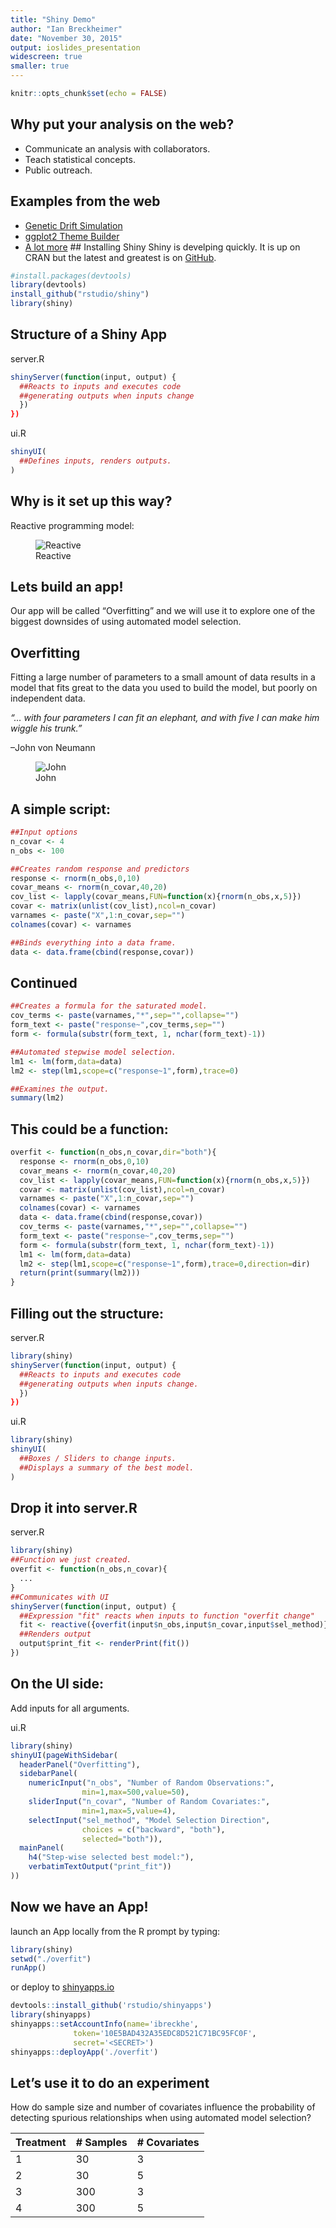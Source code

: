 ```yaml
---
title: "Shiny Demo"
author: "Ian Breckheimer"
date: "November 30, 2015"
output: ioslides_presentation
widescreen: true
smaller: true
---
```


```r
knitr::opts_chunk$set(echo = FALSE)
```

## Why put your analysis on the web?

- Communicate an analysis with collaborators.
- Teach statistical concepts.
- Public outreach.

## Examples from the web
- [Genetic Drift Simulation](http://rosetta.ahmedmoustafa.io/drift/)
- [ggplot2 Theme Builder](https://bchartoff.shinyapps.io/ggShinyApp/)
- [A lot more](http://www.showmeshiny.com/)
## Installing Shiny
Shiny is develping quickly. It is up on CRAN but the latest and greatest is on [GitHub](https://github.com).
```r
#install.packages(devtools)
library(devtools)
install_github("rstudio/shiny")
library(shiny)
```

## Structure of a Shiny App
server.R
```r
shinyServer(function(input, output) {
  ##Reacts to inputs and executes code 
  ##generating outputs when inputs change
  })
})
```
ui.R
```r
shinyUI(
  ##Defines inputs, renders outputs.
)
```


## Why is it set up this way?

Reactive programming model:

![Reactive](reactive.png)

## Lets build an app!

Our app will be called "Overfitting" and we will use it to explore one of the biggest downsides of using automated model selection.

## Overfitting 
<div class="columns-2">

Fitting a large number of parameters to a small amount of data results in a model that fits great to the data you used to build the model, but poorly on independent data.

_"... with four parameters I can fit an elephant, and with five I can make him wiggle his trunk."_

--John von Neumann

![John](vonNeumann.gif)
</div>

## A simple script:

```r
##Input options
n_covar <- 4
n_obs <- 100

##Creates random response and predictors
response <- rnorm(n_obs,0,10)
covar_means <- rnorm(n_covar,40,20)
cov_list <- lapply(covar_means,FUN=function(x){rnorm(n_obs,x,5)})
covar <- matrix(unlist(cov_list),ncol=n_covar)
varnames <- paste("X",1:n_covar,sep="")
colnames(covar) <- varnames

##Binds everything into a data frame.
data <- data.frame(cbind(response,covar))
```

## Continued
```r
##Creates a formula for the saturated model.
cov_terms <- paste(varnames,"*",sep="",collapse="")
form_text <- paste("response~",cov_terms,sep="")
form <- formula(substr(form_text, 1, nchar(form_text)-1))

##Automated stepwise model selection.
lm1 <- lm(form,data=data)
lm2 <- step(lm1,scope=c("response~1",form),trace=0)

##Examines the output.
summary(lm2)
```

## This could be a function:

```r
overfit <- function(n_obs,n_covar,dir="both"){
  response <- rnorm(n_obs,0,10)
  covar_means <- rnorm(n_covar,40,20)
  cov_list <- lapply(covar_means,FUN=function(x){rnorm(n_obs,x,5)})
  covar <- matrix(unlist(cov_list),ncol=n_covar)
  varnames <- paste("X",1:n_covar,sep="")
  colnames(covar) <- varnames
  data <- data.frame(cbind(response,covar))
  cov_terms <- paste(varnames,"*",sep="",collapse="")
  form_text <- paste("response~",cov_terms,sep="")
  form <- formula(substr(form_text, 1, nchar(form_text)-1))
  lm1 <- lm(form,data=data)
  lm2 <- step(lm1,scope=c("response~1",form),trace=0,direction=dir)
  return(print(summary(lm2)))
}
```

## Filling out the structure:

server.R
```r
library(shiny)
shinyServer(function(input, output) {
  ##Reacts to inputs and executes code
  ##generating outputs when inputs change.
  })
})
```
ui.R
```r
library(shiny)
shinyUI(
  ##Boxes / Sliders to change inputs.
  ##Displays a summary of the best model.
)
```

## Drop it into server.R

server.R
```r
library(shiny)
##Function we just created.
overfit <- function(n_obs,n_covar){
  ...
}
##Communicates with UI
shinyServer(function(input, output) {
  ##Expression "fit" reacts when inputs to function "overfit change"
  fit <- reactive({overfit(input$n_obs,input$n_covar,input$sel_method)})
  ##Renders output
  output$print_fit <- renderPrint(fit())
})
```

## On the UI side:

Add inputs for all arguments.

ui.R
```r
library(shiny)
shinyUI(pageWithSidebar(
  headerPanel("Overfitting"),
  sidebarPanel(
    numericInput("n_obs", "Number of Random Observations:", 
                min=1,max=500,value=50),
    sliderInput("n_covar", "Number of Random Covariates:", 
                min=1,max=5,value=4),
    selectInput("sel_method", "Model Selection Direction", 
                choices = c("backward", "both"),
                selected="both")),
  mainPanel(
    h4("Step-wise selected best model:"),
    verbatimTextOutput("print_fit"))
))
```

## Now we have an App!

launch an App locally from the R prompt by typing:
```r
library(shiny)
setwd("./overfit")
runApp()
```

or deploy to [shinyapps.io](https://ibreckhe.shinyapps.io/overfit)
```r
devtools::install_github('rstudio/shinyapps')
library(shinyapps)
shinyapps::setAccountInfo(name='ibreckhe',
			  token='10E5BAD432A35EDC8D521C71BC95FC0F',
			  secret='<SECRET>')
shinyapps::deployApp('./overfit')
```

## Let's use it to do an experiment

How do sample size and number of covariates influence the probability of detecting spurious relationships when using automated model selection?

Treatment | # Samples | # Covariates
----------|-----------|------------
    1     |    30     |    3     
    2     |    30     |    5     
    3     |    300    |    3     
    4     |    300    |    5   
